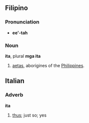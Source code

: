 ==Filipino==
===Pronunciation===
*'''ee'-tah'''

===Noun===
'''ita''', plural '''mga ita'''
#[[aetas]], aborigines of the [[Philippines]].

==Italian==
===Adverb===
'''ita'''
#[[thus]]; just so; yes